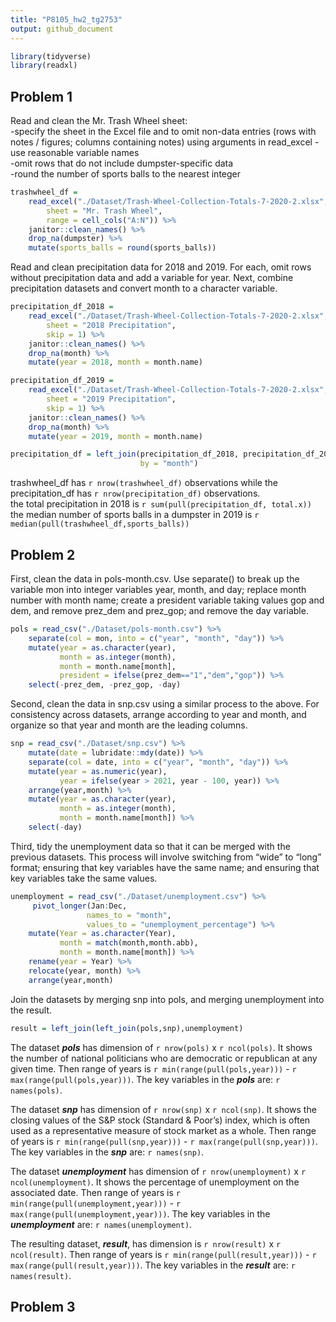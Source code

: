 ```yaml
---
title: "P8105_hw2_tg2753"
output: github_document
---
```

```r
library(tidyverse)
library(readxl)
```


## Problem 1
Read and clean the Mr. Trash Wheel sheet:  
-specify the sheet in the Excel file and to omit non-data entries (rows with notes / figures; columns containing notes) using arguments in read_excel
-use reasonable variable names  
-omit rows that do not include dumpster-specific data  
-round the number of sports balls to the nearest integer  
```r
trashwheel_df = 
    read_excel("./Dataset/Trash-Wheel-Collection-Totals-7-2020-2.xlsx",
        sheet = "Mr. Trash Wheel",
        range = cell_cols("A:N")) %>% 
    janitor::clean_names() %>% 
    drop_na(dumpster) %>% 
    mutate(sports_balls = round(sports_balls))
```

Read and clean precipitation data for 2018 and 2019. For each, omit rows without precipitation data and add a variable for year. Next, combine precipitation datasets and convert month to a character variable.
```r
precipitation_df_2018 = 
    read_excel("./Dataset/Trash-Wheel-Collection-Totals-7-2020-2.xlsx",
        sheet = "2018 Precipitation",
        skip = 1) %>% 
    janitor::clean_names() %>% 
    drop_na(month) %>% 
    mutate(year = 2018, month = month.name) 

precipitation_df_2019 = 
    read_excel("./Dataset/Trash-Wheel-Collection-Totals-7-2020-2.xlsx",
        sheet = "2019 Precipitation",
        skip = 1) %>% 
    janitor::clean_names() %>% 
    drop_na(month) %>% 
    mutate(year = 2019, month = month.name)

precipitation_df = left_join(precipitation_df_2018, precipitation_df_2019,
                             by = "month")
```
trashwheel_df has `r nrow(trashwheel_df) ` observations while the precipitation_df has `r nrow(precipitation_df)` observations.   
the total precipitation in 2018 is `r sum(pull(precipitation_df, total.x))`  
the median number of sports balls in a dumpster in 2019 is `r median(pull(trashwheel_df,sports_balls))`

## Problem 2
First, clean the data in pols-month.csv. Use separate() to break up the variable mon into integer variables year, month, and day; replace month number with month name; create a president variable taking values gop and dem, and remove prez_dem and prez_gop; and remove the day variable.
```r
pols = read_csv("./Dataset/pols-month.csv") %>% 
    separate(col = mon, into = c("year", "month", "day")) %>% 
    mutate(year = as.character(year),
           month = as.integer(month),
           month = month.name[month],
           president = ifelse(prez_dem=="1","dem","gop")) %>% 
    select(-prez_dem, -prez_gop, -day) 
```

Second, clean the data in snp.csv using a similar process to the above. For consistency across datasets, arrange according to year and month, and organize so that year and month are the leading columns.

```r
snp = read_csv("./Dataset/snp.csv") %>% 
    mutate(date = lubridate::mdy(date)) %>%
    separate(col = date, into = c("year", "month", "day")) %>% 
    mutate(year = as.numeric(year),
           year = ifelse(year > 2021, year - 100, year)) %>% 
    arrange(year,month) %>%
    mutate(year = as.character(year),
           month = as.integer(month),
           month = month.name[month]) %>%
    select(-day)
```

Third, tidy the unemployment data so that it can be merged with the previous datasets. This process will involve switching from “wide” to “long” format; ensuring that key variables have the same name; and ensuring that key variables take the same values.
```r
unemployment = read_csv("./Dataset/unemployment.csv") %>% 
     pivot_longer(Jan:Dec,
                 names_to = "month",
                 values_to = "unemployment_percentage") %>%
    mutate(Year = as.character(Year),
           month = match(month,month.abb),
           month = month.name[month]) %>%
    rename(year = Year) %>%
    relocate(year, month) %>% 
    arrange(year,month)
```
Join the datasets by merging snp into pols, and merging unemployment into the result.
```r
result = left_join(left_join(pols,snp),unemployment)
```

The dataset _**pols**_ has dimension of `r nrow(pols)` x `r ncol(pols)`. It shows the number of national politicians who are democratic or republican at any given time. Then range of years is `r min(range(pull(pols,year)))` - `r max(range(pull(pols,year)))`. The key variables in the _**pols**_ are: `r names(pols)`.

The dataset _**snp**_ has dimension of `r nrow(snp)` x `r ncol(snp)`. It shows the closing values of the S&P stock (Standard & Poor’s) index, which is often used as a representative measure of stock market as a whole. Then range of years is `r min(range(pull(snp,year)))` - `r max(range(pull(snp,year)))`. The key variables in the _**snp**_ are: `r names(snp)`.

The dataset _**unemployment**_ has dimension of `r nrow(unemployment)` x `r ncol(unemployment)`. It shows the percentage of unemployment on the associated date. Then range of years is `r min(range(pull(unemployment,year)))` - `r max(range(pull(unemployment,year)))`. The key variables in the _**unemployment**_ are: `r names(unemployment)`.

The resulting dataset, _**result**_, has dimension  is `r nrow(result)` x `r ncol(result)`. Then range of years is `r min(range(pull(result,year)))` - `r max(range(pull(result,year)))`. The key variables in the _**result**_ are: `r names(result)`.


## Problem 3

